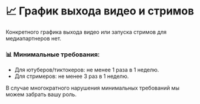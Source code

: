 
# 📈 График выхода видео и стримов

Конкретного графика выхода видео или запуска стримов для медиапартнеров нет. 

### 📊 Минимальные требования:
- Для ютуберов/тиктокеров: не менее 1 раза в 1 неделю.  
- Для стримеров: не менее 3 раз в 1 неделю.  

<Callout type="warning">
  В случае многократного нарушения минимальных требований мы можем забрать вашу роль.
</Callout>